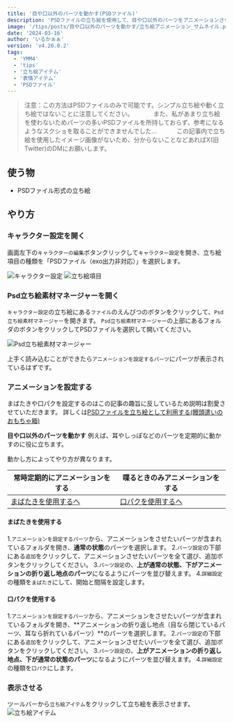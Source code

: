 ---
title: '目や口以外のパーツを動かす(PSDファイル)'
description: 'PSDファイルの立ち絵を使用して、目や口以外のパーツをアニメーションさせる'
image: '/tips/posts/目や口以外のパーツを動かす/立ち絵アニメーション_サムネイル.png'
date: '2024-03-16'
author: 'いるかぁぁ'
version: 'v4.26.0.2'
tags:
  - 'YMM4'
  - 'tips'
  - '立ち絵アイテム'
  - '表情アイテム'
  - 'PSDファイル'
---


> 注意：この方法はPSDファイルのみで可能です。シンプル立ち絵や動く立ち絵ではないことに注意してください。
> 　　　また、私があまり立ち絵を使わないためパーツの多いPSDファイルを所持しておらず、参考になるようなスクショを取ることができませんでした...
> 　　　この記事内で立ち絵を使用したイメージ画像がないため、分からないことなどあればX(旧Twitter)のDMにお願いします。


## 使う物
- PSDファイル形式の立ち絵

## やり方
### キャラクター設定を開く
画面左下の`キャラクターの編集`ボタンクリックして`キャラクター設定`を開き、立ち絵項目の種類を「PSDファイル（exo出力非対応）」を選択します。

![キャラクター設定](/assets/tips/posts/目や口以外のパーツを動かす/キャラクター設定.png)
![立ち絵項目](/assets/tips/posts/目や口以外のパーツを動かす/立ち絵項目.png)

### Psd立ち絵素材マネージャーを開く
`キャラクター設定`の立ち絵にある`ファイル`のえんぴつのボタンをクリックして、`Psd立ち絵素材マネージャー`を開きます。
`Psd立ち絵素材マネージャー`の上部にあるフォルダのボタンをクリックしてPSDファイルを選択して開いてください。

![Psd立ち絵素材マネージャー](/assets/tips/posts/目や口以外のパーツを動かす/Psd立ち絵素材マネージャー.png)

上手く読み込むことができたら`アニメーションを設定するパーツ`にパーツが表示されているはずです。

### アニメーションを設定する
まばたきや口パクを設定するのはこの記事の趣旨に反しているため説明は割愛させていただきます。
詳しくは[PSDファイルを立ち絵として利用する(饅頭遣いのおもちゃ箱)](https://manjubox.net/ymm4/faq/%E7%AB%8B%E3%81%A1%E7%B5%B5%E6%A9%9F%E8%83%BD/psd/)

**目や口以外のパーツを動かす**
例えば、耳やしっぽなどのパーツを定期的に動かすのに役に立ちます。

動かし方によってやり方が異なります。

|常時定期的にアニメーションをする|喋るときのみアニメーションをする|
| - | - |
|[まばたきを使用するへ](#まばたきを使用する)|[口パクを使用するへ](#口パクを使用する)|

#### まばたきを使用する
1.`アニメーションを設定するパーツ`から、アニメーションをさせたいパーツが含まれているフォルダを開き、**通常の状態**のパーツを選択します。
2.`パーツ設定`の下部にある`追加`をクリックして、アニメーションさせたいパーツを全て選び、追加ボタンをクリックしてください。
3.`パーツ設定`の、**上が通常の状態、下がアニメーションの折り返し地点のパーツ**になるようにパーツを並び替えます。
4.`詳細設定`の種類を`まばたき`にして、開始と間隔を設定します。

#### 口パクを使用する
1.`アニメーションを設定するパーツ`から、アニメーションをさせたいパーツが含まれているフォルダを開き、**アニメーションの折り返し地点（目なら閉じているパーツ、耳なら折れているパーツ）**のパーツを選択します。
2.`パーツ設定`の下部にある`追加`をクリックして、アニメーションさせたいパーツを全て選び、追加ボタンをクリックしてください。
3.`パーツ設定`の、**上がアニメーションの折り返し地点、下が通常の状態のパーツ**になるようにパーツを並び替えます。
4.`詳細設定`の種類を`口パク`にします。

### 表示させる
ツールバーから`立ち絵アイテム`をクリックして立ち絵を表示させます。
![立ち絵アイテム](/assets/tips/posts/目や口以外のパーツを動かす/立ち絵アイテム.png)
